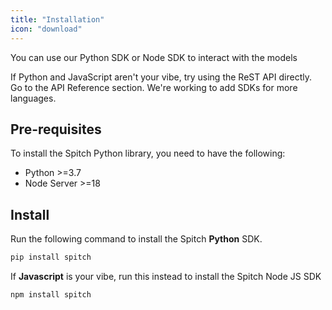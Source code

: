 ```yaml
---
title: "Installation"
icon: "download"
---
```


You can use our Python SDK or Node SDK to interact with the models

<Note>
  If Python and JavaScript aren't your vibe, try using the ReST API directly. Go to the API Reference section. We're working to add SDKs for more languages.
</Note>

## Pre-requisites

To install the Spitch Python library, you need to have the following:

- Python \>=3.7
- Node Server \>=18

## Install

Run the following command to install the Spitch **Python** SDK.

```python
pip install spitch
```

If **Javascript** is your vibe, run this instead to install the Spitch Node JS SDK

```
npm install spitch
```